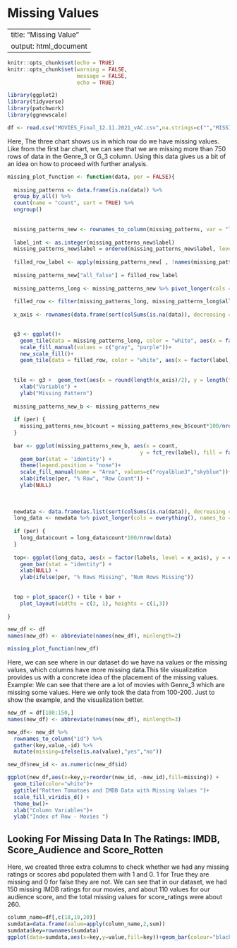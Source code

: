# Missing Values

---
title: "Missing Value"
output: html_document
---

```{r, include=FALSE}

knitr::opts_chunk$set(echo = TRUE)
knitr::opts_chunk$set(warning = FALSE,
                      message = FALSE,
                      echo = TRUE)

library(ggplot2)
library(tidyverse)
library(patchwork)
library(ggnewscale)

df <- read.csv("MOVIES_Final_12.11.2021_vAC.csv",na.strings=c("","MISSING VALUE"))
```


Here, 
The three chart shows us in which row do we have missing values. Like from the first bar chart, we can see that we are missing more than 750 rows of data in the Genre_3 or G_3 column. Using this data gives us a bit of an idea on how to proceed with further analysis.

```{r, echo=FALSE}

missing_plot_function <- function(data, per = FALSE){
  
  missing_patterns <- data.frame(is.na(data)) %>%
  group_by_all() %>%
  count(name = "count", sort = TRUE) %>%
  ungroup()
  
  
  missing_patterns_new <- rownames_to_column(missing_patterns, var = "label")
  
  label_int <- as.integer(missing_patterns_new$label)
  missing_patterns_new$label = ordered(missing_patterns_new$label, levels = label_int)
  
  filled_row_label <- apply(missing_patterns_new[ , !names(missing_patterns_new) %in% c("label","count")], 1, function(x) sum(as.numeric(x)) == 0)
  
  missing_patterns_new["all_false"] = filled_row_label
  
  missing_patterns_long <- missing_patterns_new %>% pivot_longer(cols = colnames(missing_patterns_new)[!names(missing_patterns_new) %in% c("label","count", "all_false")], names_to = "label_1", values_to = "values")
  
  filled_row <- filter(missing_patterns_long, missing_patterns_long$all_false == TRUE)
  
  x_axis <- rownames(data.frame(sort(colSums(is.na(data)), decreasing = TRUE)))
    

  g3 <- ggplot()+
    geom_tile(data = missing_patterns_long, color = "white", aes(x = factor(label_1, level = x_axis), y = fct_rev(label), fill = values))+
    scale_fill_manual(values = c("gray", "purple"))+
    new_scale_fill()+
    geom_tile(data = filled_row, color = "white", aes(x = factor(label_1, level = x_axis), y = fct_rev(label), alpha = 1))
  
  
  tile <- g3 +  geom_text(aes(x = round(length(x_axis)/2), y = length(filled_row_label) - which(filled_row_label)[1] + 1, label = "complete cases")) + theme(legend.position = "none") +
    xlab("Variable") +
    ylab("Missing Pattern")
  
  missing_patterns_new_b <- missing_patterns_new
  
  if (per) {
    missing_patterns_new_b$count = missing_patterns_new_b$count*100/nrow(data)
  }
  
  bar <- ggplot(missing_patterns_new_b, aes(x = count,
                                          y = fct_rev(label), fill = factor(ifelse(label==which(filled_row_label)[1],"Most Nan","Normal")))) +
    geom_bar(stat = 'identity') + 
    theme(legend.position = "none")+
    scale_fill_manual(name = "Area", values=c("royalblue3","skyblue"))+ 
    xlab(ifelse(per, "% Row", "Row Count")) + 
    ylab(NULL)
    
  
  
  newdata <- data.frame(as.list(sort(colSums(is.na(data)), decreasing = TRUE)))
  long_data <- newdata %>% pivot_longer(cols = everything(), names_to = "labels", values_to = "count" )
  
  if (per) {
    long_data$count = long_data$count*100/nrow(data)
  }
  
  top<- ggplot(long_data, aes(x = factor(labels, level = x_axis), y = count))+
    geom_bar(stat = "identity") +
    xlab(NULL) +
    ylab(ifelse(per, "% Rows Missing", "Num Rows Missing"))
  
  
  top + plot_spacer() + tile + bar + 
    plot_layout(widths = c(3, 1), heights = c(1,3))
  
}

new_df <- df
names(new_df) <- abbreviate(names(new_df), minlength=2)

missing_plot_function(new_df)

```

Here, we can see where in our dataset do we have na values or the missing values, which columns have more missing data.This tile visualization provides us with a concrete idea of the placement of the missing values. Example: We can see that there are a lot of movies with Genre_3 which are missing some values. Here we only took the data from 100-200. Just to show the example, and the visualization better.

```{r, echo=FALSE}
new_df = df[100:150,]
names(new_df) <- abbreviate(names(new_df), minlength=3)

new_df<- new_df %>%
  rownames_to_column("id") %>%
  gather(key,value,-id) %>%
  mutate(missing=ifelse(is.na(value),"yes","no"))

new_df$new_id <- as.numeric(new_df$id)

ggplot(new_df,aes(x=key,y=reorder(new_id, -new_id),fill=missing)) +
  geom_tile(color="white")+
  ggtitle("Rotten Tomatoes and IMDB Data with Missing Values ")+
  scale_fill_viridis_d() +
  theme_bw()+
  xlab("Column Variables")+
  ylab("Index of Row - Movies ")


```

## Looking For Missing Data In The Ratings: IMDB, Score_Audience and Score_Rotten
Here, we created three extra columns to check whether we had any missing ratings or scores abd populated them with 1 and 0. 1 for True they are missing and 0 for false they are not. We can see that in our dataset, we had 150 missing IMDB ratings for our movies, and about 110 values for our audience score, and the total missing values for score_ratings were about 260.

```{r, echo=FALSE}

column_name=df[,c(18,19,20)]
sumdata=data.frame(value=apply(column_name,2,sum))
sumdata$key=rownames(sumdata)
ggplot(data=sumdata,aes(x=key,y=value,fill=key))+geom_bar(colour="black",stat="identity")+scale_fill_brewer(palette="Blues",name="Missing Values",labels=c("IMDB_Rating","Rotten_Rating","IMDB_Score_Rating"))+scale_x_discrete("Missing Values of Respective Sources",labels=c("Missing.IMDB"="IMDB_Rating","Missing.Rotten"="Rotten_Rating","MISSING.VALUE"="IMDB_Score_Rating"))+ylab("Number of Missing Values")

```

